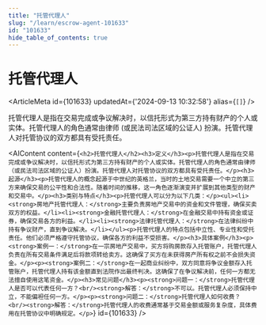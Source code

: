 ```yaml
---
title: "托管代理人"
slug: "/learn/escrow-agent-101633"
id: "101633"
hide_table_of_contents: true
---
```



# 托管代理人

<ArticleMeta id={101633} updatedAt={'2024-09-13 10:32:58'} alias={`[]`} />
<div className='border-solid border-b border-t-0 my-4 border-[var(--ifm-color-gray-300)]' />

托管代理人是指在交易完成或争议解决时，以信托形式为第三方持有财产的个人或实体。托管代理人的角色通常由律师 (或民法司法区域的公证人) 扮演。托管代理人对托管协议的双方都具有受托责任。

<AIContent content={`<h2>托管代理人</h2><h3>定义</h3><p>托管代理人是指在交易完成或争议解决时，以信托形式为第三方持有财产的个人或实体。托管代理人的角色通常由律师（或民法司法区域的公证人）扮演。托管代理人对托管协议的双方都具有受托责任。</p><h3>起源</h3><p>托管代理人的概念起源于中世纪的英格兰，当时的土地交易需要一个中立的第三方来确保交易的公平性和合法性。随着时间的推移，这一角色逐渐演变并扩展到其他类型的财产和交易中。</p><h3>类别与特点</h3><p>托管代理人可以分为以下几类：</p><ul><li><strong>房地产托管代理人：</strong>主要负责房地产交易中的资金和文件管理，确保买卖双方的权益。</li><li><strong>金融托管代理人：</strong>在金融交易中持有资金或证券，确保交易各方的利益。</li><li><strong>法律托管代理人：</strong>在法律纠纷中持有争议财产，直到争议解决。</li></ul><p>托管代理人的特点包括中立性、专业性和受托责任。他们必须严格遵守托管协议，确保各方的利益不受损害。</p><h3>具体案例</h3><p><strong>案例一：</strong>在一宗房地产交易中，买方将购房款存入托管账户，托管代理人负责在所有交易条件满足后将款项转给卖方。这确保了买方在未获得房产所有权之前不会损失资金。</p><p><strong>案例二：</strong>在一起商业纠纷中，双方同意将争议金额存入托管账户，托管代理人持有该金额直到法院作出最终判决。这确保了在争议解决前，任何一方都无法擅自使用这笔资金。</p><h3>常见问题</h3><p><strong>问题一：</strong>托管代理人是否可以代表任何一方？<br/><strong>解答：</strong>不可以。托管代理人必须保持中立，不能偏袒任何一方。</p><p><strong>问题二：</strong>托管代理人如何收费？<br/><strong>解答：</strong>托管代理人的收费通常基于交易金额或服务复杂度，具体费用在托管协议中明确规定。</p>`} id={101633} />
